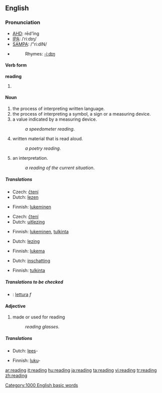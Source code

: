 {{see|Reading}}
{{wikipedia|reading (disambiguation)}}
==English==

{{rank|broke|waiting|political|774|reading|German|seven|notice}}

===Pronunciation===
*[[w:AHD|AHD]]: rēd'ĭng
*[[w:IPA|IPA]]: /ˈriːdɪŋ/
*[[w:SAMPA|SAMPA]]: /"ri:dIN/
*{{audio|en-us-reading.ogg|Audio (US)}}
*:Rhymes: [[Rhymes:English:-iːdɪŋ|-iːdɪŋ]]

====Verb form====
'''reading'''
# {{present participle of|read}}

====Noun====
{{rfc-level|Noun at L4+ not in L3 POS section}}
{{wikipedia}}
{{en-noun|s|-}}
# the process of interpreting written language.
# the process of interpreting a symbol, a sign or a measuring device.
# a value indicated by a measuring device.
#:''a speedometer reading''.
# written material that is read aloud.
#:''a poetry reading''.
# an interpretation.
#:''a reading of the current situation''.

=====Translations=====
{{trans-top|the process of interpreting written language}}
*Czech: [[čtení]] {{n}}
*Dutch: [[lezen]] {{n}}
{{trans-mid}}
*Finnish: [[lukeminen]]
{{trans-bottom}}

{{trans-top|the process of interpreting a symbol}}
*Czech: [[čtení]] {{n}}
*Dutch: [[uitlezing]] {{f}}
{{trans-mid}}
*Finnish: [[lukeminen]], [[tulkinta]]
{{trans-bottom}}

{{trans-top|a value indicated by a measuring device}}
*Dutch: [[lezing]] {{f}}
{{trans-mid}}
*Finnish: [[lukema]]
{{trans-bottom}}

{{trans-top|written material that is read aloud}}
*Dutch: [[inschatting]] {{f}}
{{trans-mid}}
{{trans-bottom}}

{{trans-top|an interpretation}}
*Finnish: [[tulkinta]]
{{trans-mid}}
{{trans-bottom}}

=====Translations to be checked=====
{{checktrans}}
{{top}}
*{{ttbc|Italian}}: [[lettura]] ''f''
{{mid}}
{{bottom}}

====Adjective====
{{en-adj|-}}
# made or used for reading
#:''reading glasses''.

=====Translations=====
{{top}}
*Dutch: [[lees]]-
{{mid}}
*Finnish: [[luku]]-
{{bottom}}

[[Category:1000 English basic words]]

[[ar:reading]]
[[it:reading]]
[[hu:reading]]
[[ja:reading]]
[[ta:reading]]
[[vi:reading]]
[[tr:reading]]
[[zh:reading]]